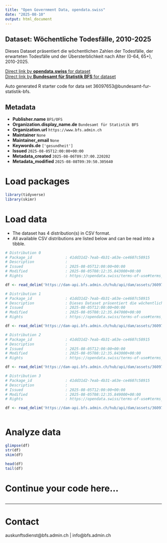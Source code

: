 ```yaml
---
title: "Open Government Data, opendata.swiss"
date: "2025-08-10"
output: html_document
---
```


## Dataset: Wöchentliche Todesfälle, 2010-2025

Dieses Dataset präsentiert die wöchentlichen Zahlen der Todesfälle, der erwarteten Todesfälle und der Übersterblichkeit nach Alter (0-64, 65+), 2010-2025.

[Direct link by **opendata.swiss** for dataset](https://opendata.swiss/de/dataset/wochentliche-todesfalle-2010-20251)<br>
[Direct link by **Bundesamt für Statistik BFS** for dataset](https://www.bfs.admin.ch/asset/de/ts-d-14.03.04.03-wr)

Auto generated R starter code for data set 36097653@bundesamt-fur-statistik-bfs.

## Metadata

- **Publisher.name** `BFS/OFS`
- **Organization.display_name.de** `Bundesamt für Statistik BFS`
- **Organization.url** `https://www.bfs.admin.ch`
- **Maintainer** `None`
- **Maintainer_email** `None`
- **Keywords.de** `['gesundheit']`
- **Issued** `2025-08-05T12:00:00+00:00`
- **Metadata_created** `2025-08-06T09:37:00.220202`
- **Metadata_modified** `2025-08-08T09:39:50.305640`


# Load packages

```r

library(tidyverse)
library(skimr)

```

# Load data

-   The dataset has 4 distribution(s) in CSV format.
-   All available CSV distributions are listed below and can be read into a tibble.

```r

# Distribution 0
# Package_id               : 41dd31d2-7eab-4b31-a63e-ce4607c58915
# Description              : 
# Issued                   : 2025-08-05T12:00:00+00:00
# Modified                 : 2025-08-05T08:12:35.843000+00:00
# Rights                   : https://opendata.swiss/terms-of-use#terms_by_ask

df <- read_delim('https://dam-api.bfs.admin.ch/hub/api/dam/assets/36097663/master')

# Distribution 1
# Package_id               : 41dd31d2-7eab-4b31-a63e-ce4607c58915
# Description              : Dieses Dataset präsentiert die wöchentlichen Zahlen der Todesfälle, der erwarteten Todesfälle und der Übersterblichkeit nach Alter (0-64, 65+), 2010-2025.
# Issued                   : 2025-08-05T12:00:00+00:00
# Modified                 : 2025-08-05T08:12:35.847000+00:00
# Rights                   : https://opendata.swiss/terms-of-use#terms_by_ask

df <- read_delim('https://dam-api.bfs.admin.ch/hub/api/dam/assets/36097677/master')

# Distribution 2
# Package_id               : 41dd31d2-7eab-4b31-a63e-ce4607c58915
# Description              : 
# Issued                   : 2025-08-05T12:00:00+00:00
# Modified                 : 2025-08-05T08:12:35.843000+00:00
# Rights                   : https://opendata.swiss/terms-of-use#terms_by_ask

df <- read_delim('https://dam-api.bfs.admin.ch/hub/api/dam/assets/36097668/master')

# Distribution 3
# Package_id               : 41dd31d2-7eab-4b31-a63e-ce4607c58915
# Description              : 
# Issued                   : 2025-08-05T12:00:00+00:00
# Modified                 : 2025-08-05T08:12:35.849000+00:00
# Rights                   : https://opendata.swiss/terms-of-use#terms_by_ask

df <- read_delim('https://dam-api.bfs.admin.ch/hub/api/dam/assets/36097672/master')



```

# Analyze data

```r

glimpse(df)
str(df)
skim(df)

head(df)
tail(df)

```

# Continue your code here...

```r

```

------------------------------------------------------------------------

# Contact

auskunftsdienst@bfs.admin.ch | info@bfs.admin.ch
